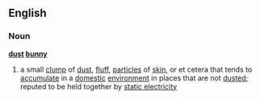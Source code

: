 ==English==
===Noun===
'''[[dust]] [[bunny]]'''
# a small [[clump]] of [[dust]], [[fluff]], [[particle]]s of [[skin]], or et cetera that tends to [[accumulate]] in a [[domestic]] [[environment]] in places that are not [[dusted]]; reputed to be held together by [[static electricity]]